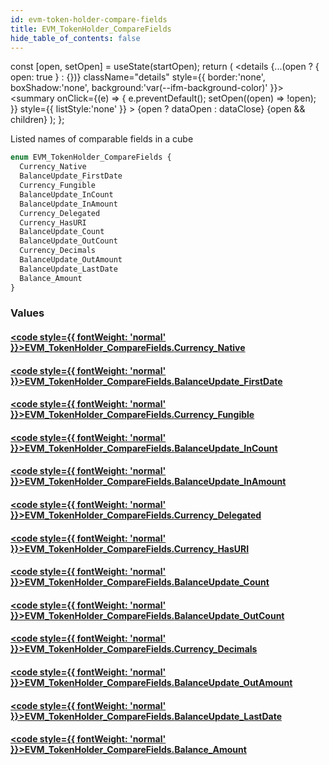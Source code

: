 ```yaml
---
id: evm-token-holder-compare-fields
title: EVM_TokenHolder_CompareFields
hide_table_of_contents: false
---
```







  const [open, setOpen] = useState(startOpen);
  return (
    <details {...(open ? { open: true } : {})} className="details" style={{ border:'none', boxShadow:'none', background:'var(--ifm-background-color)' }}>
      <summary
        onClick={(e) => {
          e.preventDefault();
          setOpen((open) => !open);
        }}
        style={{ listStyle:'none' }}
      >
      {open ? dataOpen : dataClose}
      </summary>
      {open && children}
    </details>
  );
};




Listed names of comparable fields in a cube


```graphql
enum EVM_TokenHolder_CompareFields {
  Currency_Native
  BalanceUpdate_FirstDate
  Currency_Fungible
  BalanceUpdate_InCount
  BalanceUpdate_InAmount
  Currency_Delegated
  Currency_HasURI
  BalanceUpdate_Count
  BalanceUpdate_OutCount
  Currency_Decimals
  BalanceUpdate_OutAmount
  BalanceUpdate_LastDate
  Balance_Amount
}
```




### Values

#### [<code style={{ fontWeight: 'normal' }}>EVM_TokenHolder_CompareFields.<b>Currency_Native</b></code>](#) 
> 
> 

#### [<code style={{ fontWeight: 'normal' }}>EVM_TokenHolder_CompareFields.<b>BalanceUpdate_FirstDate</b></code>](#) 
> 
> 

#### [<code style={{ fontWeight: 'normal' }}>EVM_TokenHolder_CompareFields.<b>Currency_Fungible</b></code>](#) 
> 
> 

#### [<code style={{ fontWeight: 'normal' }}>EVM_TokenHolder_CompareFields.<b>BalanceUpdate_InCount</b></code>](#) 
> 
> 

#### [<code style={{ fontWeight: 'normal' }}>EVM_TokenHolder_CompareFields.<b>BalanceUpdate_InAmount</b></code>](#) 
> 
> 

#### [<code style={{ fontWeight: 'normal' }}>EVM_TokenHolder_CompareFields.<b>Currency_Delegated</b></code>](#) 
> 
> 

#### [<code style={{ fontWeight: 'normal' }}>EVM_TokenHolder_CompareFields.<b>Currency_HasURI</b></code>](#) 
> 
> 

#### [<code style={{ fontWeight: 'normal' }}>EVM_TokenHolder_CompareFields.<b>BalanceUpdate_Count</b></code>](#) 
> 
> 

#### [<code style={{ fontWeight: 'normal' }}>EVM_TokenHolder_CompareFields.<b>BalanceUpdate_OutCount</b></code>](#) 
> 
> 

#### [<code style={{ fontWeight: 'normal' }}>EVM_TokenHolder_CompareFields.<b>Currency_Decimals</b></code>](#) 
> 
> 

#### [<code style={{ fontWeight: 'normal' }}>EVM_TokenHolder_CompareFields.<b>BalanceUpdate_OutAmount</b></code>](#) 
> 
> 

#### [<code style={{ fontWeight: 'normal' }}>EVM_TokenHolder_CompareFields.<b>BalanceUpdate_LastDate</b></code>](#) 
> 
> 

#### [<code style={{ fontWeight: 'normal' }}>EVM_TokenHolder_CompareFields.<b>Balance_Amount</b></code>](#) 
> 
> 



